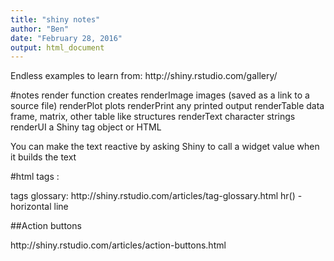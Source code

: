 ```yaml
---
title: "shiny notes"
author: "Ben"
date: "February 28, 2016"
output: html_document
---
```


Endless examples to learn from:
http://shiny.rstudio.com/gallery/


#notes
render function	creates
renderImage	images (saved as a link to a source file)
renderPlot	plots
renderPrint	any printed output
renderTable	data frame, matrix, other table like structures
renderText	character strings
renderUI	a Shiny tag object or HTML

You can make the text reactive by asking Shiny to call a widget value when it builds the text

#html tags :

tags glossary: http://shiny.rstudio.com/articles/tag-glossary.html 
hr() - horizontal line


##Action buttons 

http://shiny.rstudio.com/articles/action-buttons.html